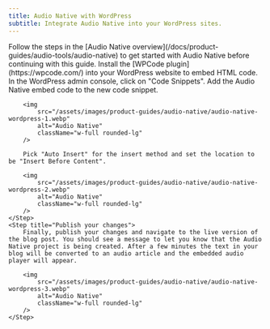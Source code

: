 ```yaml
---
title: Audio Native with WordPress
subtitle: Integrate Audio Native into your WordPress sites.
---
```


<Info>
  Follow the steps in the [Audio Native overview](/docs/product-guides/audio-tools/audio-native) to
  get started with Audio Native before continuing with this guide.
</Info>

<Steps>
    <Step title="Install the WPCode plugin">
        Install the [WPCode plugin](https://wpcode.com/) into your WordPress website to embed HTML code.
    </Step>
    <Step title="Create a new code snippet">
        In the WordPress admin console, click on "Code Snippets". Add the Audio Native embed code to the new code snippet.

        <img
            src="/assets/images/product-guides/audio-native/audio-native-wordpress-1.webp"
            alt="Audio Native"
            className="w-full rounded-lg"
        />

        Pick "Auto Insert" for the insert method and set the location to be "Insert Before Content".

        <img
            src="/assets/images/product-guides/audio-native/audio-native-wordpress-2.webp"
            alt="Audio Native"
            className="w-full rounded-lg"
        />
    </Step>
    <Step title="Publish your changes">
        Finally, publish your changes and navigate to the live version of the blog post. You should see a message to let you know that the Audio Native project is being created. After a few minutes the text in your blog will be converted to an audio article and the embedded audio player will appear.

        <img
            src="/assets/images/product-guides/audio-native/audio-native-wordpress-3.webp"
            alt="Audio Native"
            className="w-full rounded-lg"
        />
    </Step>

</Steps>
